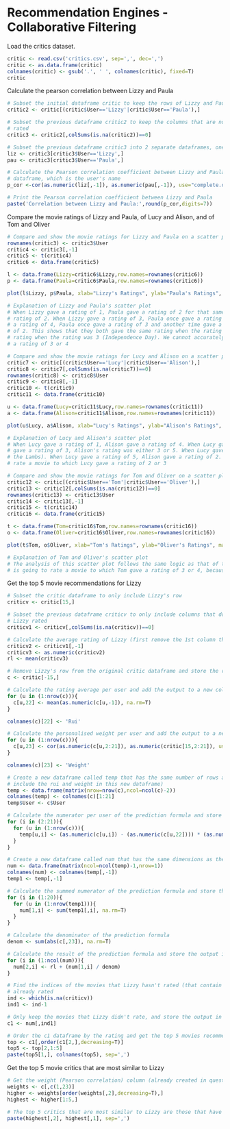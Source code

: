 # Recommendation Engines - Collaborative Filtering

Load the critics dataset.
```r
critic <- read.csv('critics.csv', sep=',', dec=',')
critic <- as.data.frame(critic)
colnames(critic) <- gsub('.', ' ', colnames(critic), fixed=T)
critic
```

Calculate the pearson correlation between Lizzy and Paula
```r
# Subset the initial dataframe critic to keep the rows of Lizzy and Paula
critic2 <- critic[(critic$User=='Lizzy'|critic$User=='Paula'),]

# Subset the previous dataframe critic2 to keep the columns that are not NA for both users, meaning that we keep the movies that they both 
# rated
critic3 <- critic2[,colSums(is.na(critic2))==0]

# Subset the previous dataframe critic3 into 2 separate dataframes, one for Lizzy and one for Paula, each containing only the user's row
liz <- critic3[critic3$User=='Lizzy',]
pau <- critic3[critic3$User=='Paula',]

# Calculate the Pearson correlation coefficient between Lizzy and Paula, without taking into consideration the 1st column of each 
# dataframe, which is the user's name
p_cor <-cor(as.numeric(liz[,-1]), as.numeric(pau[,-1]), use="complete.obs")

# Print the Pearson correlation coefficient between Lizzy and Paula
paste('Correlation between Lizzy and Paula:',round(p_cor,digits=7))
```

Compare the movie ratings of Lizzy and Paula, of Lucy and Alison, and of Tom and Oliver
```r
# Compare and show the movie ratings for Lizzy and Paula on a scatter plot
rownames(critic3) <- critic3$User
critic4 <- critic3[,-1]
critic5 <- t(critic4)
critic6 <- data.frame(critic5)

l <- data.frame(Lizzy=critic6$Lizzy,row.names=rownames(critic6))
p <- data.frame(Paula=critic6$Paula,row.names=rownames(critic6))

plot(l$Lizzy, p$Paula, xlab="Lizzy's Ratings", ylab="Paula's Ratings", main="Movie Ratings for Lizzy and Paula")

# Explanation of Lizzy and Paula's scatter plot
# When Lizzy gave a rating of 1, Paula gave a rating of 2 for that same movie. When Lizzy gave a rating of 2, Paula also gave a 
# rating of 2. When Lizzy gave a rating of 3, Paula once gave a rating of 1 and another time she gave a rating of 3. When Lizzy gave 
# a rating of 4, Paula once gave a rating of 3 and another time gave a rating of 5. When Lizzy gave a rating of 5, Paula gave a rating 
# of 2. This shows that they both gave the same rating when the rating was 2 (Toy Story and Groundhog Day), and then once gave the same 
# rating when the rating was 3 (Independence Day). We cannot accurately predict how Paula is going to rate a movie to which Lizzy gave 
# a rating of 3 or 4

# Compare and show the movie ratings for Lucy and Alison on a scatter plot
critic7 <- critic[(critic$User=='Lucy'|critic$User=='Alison'),]
critic8 <- critic7[,colSums(is.na(critic7))==0]
rownames(critic8) <- critic8$User
critic9 <- critic8[,-1]
critic10 <- t(critic9)
critic11 <- data.frame(critic10)

u <- data.frame(Lucy=critic11$Lucy,row.names=rownames(critic11))
a <- data.frame(Alison=critic11$Alison,row.names=rownames(critic11))

plot(u$Lucy, a$Alison, xlab="Lucy's Ratings", ylab="Alison's Ratings", main="Movie Ratings for Lucy and Alison")

# Explanation of Lucy and Alison's scatter plot
# When Lucy gave a rating of 1, Alison gave a rating of 4. When Lucy gave a rating of 2, Alison's rating varied from 2 to 5. When Lucy 
# gave a rating of 3, Alison's rating was either 3 or 5. When Lucy gave a rating of 4, Alison gave the same rating of 4 (The Silence of  
# the Lambs). When Lucy gave a rating of 5, Alison gave a rating of 2. This means that we cannot accurately predict how Alison is going to 
# rate a movie to which Lucy gave a rating of 2 or 3

# Compare and show the movie ratings for Tom and Oliver on a scatter plot
critic12 <- critic[(critic$User=='Tom'|critic$User=='Oliver'),]
critic13 <- critic12[,colSums(is.na(critic12))==0]
rownames(critic13) <- critic13$User
critic14 <- critic13[,-1]
critic15 <- t(critic14)
critic16 <- data.frame(critic15)

t <- data.frame(Tom=critic16$Tom,row.names=rownames(critic16))
o <- data.frame(Oliver=critic16$Oliver,row.names=rownames(critic16))

plot(t$Tom, o$Oliver, xlab="Tom's Ratings", ylab="Oliver's Ratings", main="Movie Ratings for Tom and Oliver")

# Explanation of Tom and Oliver's scatter plot
# The analysis of this scatter plot follows the same logic as that of the previous scatter plots. We cannot accurately predict how Oliver 
# is going to rate a movie to which Tom gave a rating of 3 or 4, because, in both cases, Oliver gave two different ratings.
```

Get the top 5 movie recommendations for Lizzy 
```r
# Subset the critic dataframe to only include Lizzy's row 
criticv <- critic[15,]

# Subset the previous dataframe criticv to only include columns that don't contain NA values, meaning to keep only the columns/movies that 
# Lizzy rated
criticv1 <- criticv[,colSums(is.na(criticv))==0]

# Calculate the average rating of Lizzy (first remove the 1st column that contains the user name)
criticv2 <- criticv1[,-1]
criticv3 <- as.numeric(criticv2)
rl <- mean(criticv3)

# Remove Lizzy's row from the original critic dataframe and store the result in a new dataframe called c
c <- critic[-15,]

# Calculate the rating average per user and add the output to a new column in the dataframe c
for (u in (1:nrow(c))){
  c[u,22] <- mean(as.numeric(c[u,-1]), na.rm=T)
}

colnames(c)[22] <- 'Rui'

# Calculate the personalised weight per user and add the output to a new column in the dataframe c
for (u in (1:nrow(c))){
  c[u,23] <- cor(as.numeric(c[u,2:21]), as.numeric(critic[15,2:21]), use="complete.obs")
}

colnames(c)[23] <- 'Weight'

# Create a new dataframe called temp that has the same number of rows as the dataframe c but two columns less (because we don't want to 
# include the rui and weight in this new dataframe)
temp <- data.frame(matrix(nrow=nrow(c),ncol=ncol(c)-2))
colnames(temp) <- colnames(c)[1:21]
temp$User <- c$User

# Calculate the numerator per user of the prediction formula and store the output in the new temp dataframe
for (i in (2:21)){
  for (u in (1:nrow(c))){
    temp[u,i] <- (as.numeric(c[u,i]) - (as.numeric(c[u,22]))) * (as.numeric(c[u,23]))
  }
}

# Create a new dataframe called num that has the same dimensions as the temp dataframe but doesn't include the User column
num <- data.frame(matrix(ncol=ncol(temp)-1,nrow=1))
colnames(num) <- colnames(temp[,-1])
temp1 <- temp[,-1]

# Calculate the summed numerator of the prediction formula and store the output in the new num dataframe
for (i in (1:20)){
  for (u in (1:nrow(temp1))){
    num[1,i] <- sum(temp1[,i], na.rm=T)
  }
}

# Calculate the denominator of the prediction formula
denom <- sum(abs(c[,23]), na.rm=T)

# Calculate the result of the prediction formula and store the output in a new row of the num dataframe 
for (i in (1:ncol(num))){
  num[2,i] <- rl + (num[1,i] / denom)
}

# Find the indices of the movies that Lizzy hasn't rated (that contain NA values) because we can't recommend to her movies that she 
# already rated
ind <- which(is.na(criticv))
ind1 <- ind-1

# Only keep the movies that Lizzy didn't rate, and store the output in a new dataframe called c1 
c1 <- num[,ind1]

# Order the c1 dataframe by the rating and get the top 5 movies recommended for Lizzy
top <- c1[,order(c1[2,],decreasing=T)]
top5 <- top[2,1:5]
paste(top5[1,], colnames(top5), sep=',')
```

Get the top 5 movie critics that are most similar to Lizzy
```r
# Get the weight (Pearson correlation) column (already created in question #3), then order it and get the top 5 
weights <- c[,c(1,23)]
higher <- weights[order(weights[,2],decreasing=T),]
highest <- higher[1:5,]

# The top 5 critics that are most similar to Lizzy are those that have the highest Pearson correlation compared to her
paste(highest[,2], highest[,1], sep=',')
```